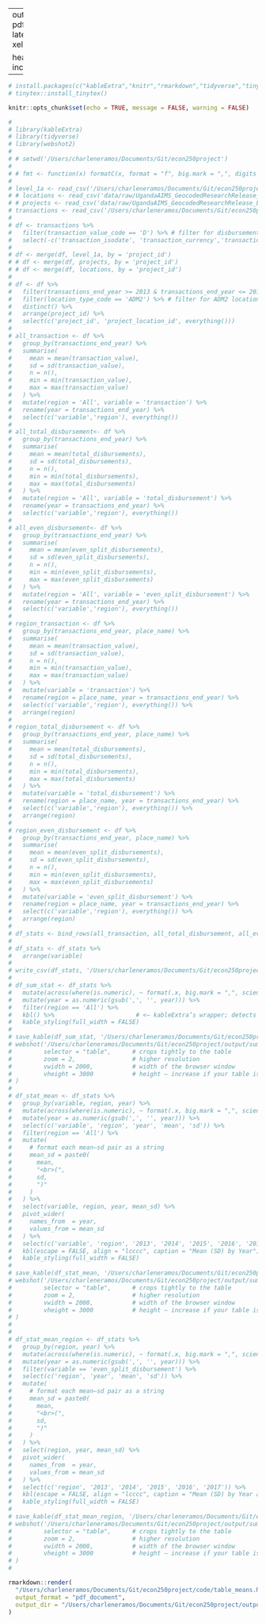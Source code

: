 
---
output: 
  pdf_document:
    latex_engine: xelatex

header-includes:
  - \usepackage{amsmath, amssymb}
  - \usepackage{booktabs}
  - \usepackage{caption}      
  - \usepackage{geometry}    
  - \usepackage{lmodern}      
  - \usepackage{setspace}    
  - \usepackage{threeparttable}
---

```r
# install.packages(c("kableExtra","knitr","rmarkdown","tidyverse","tinytex","webshot2"))
# tinytex::install_tinytex() 

knitr::opts_chunk$set(echo = TRUE, message = FALSE, warning = FALSE)
```

```r
# 
# library(kableExtra)
# library(tidyverse)
# library(webshot2)
# 
# # setwd('/Users/charleneramos/Documents/Git/econ250project')
# 
# # fmt <- function(x) formatC(x, format = "f", big.mark = ",", digits = 0)
# 
# level_1a <- read_csv('/Users/charleneramos/Documents/Git/econ250project/data/raw/UgandaAIMS_GeocodedResearchRelease_Level1_v1.4.1/data/level_1a.csv')
# # locations <- read_csv('data/raw/UgandaAIMS_GeocodedResearchRelease_Level1_v1.4.1/data/locations.csv')
# # projects <- read_csv('data/raw/UgandaAIMS_GeocodedResearchRelease_Level1_v1.4.1/data/projects.csv')
# transactions <- read_csv('/Users/charleneramos/Documents/Git/econ250project/data/raw/UgandaAIMS_GeocodedResearchRelease_Level1_v1.4.1/data/transactions.csv')
# 
# df <- transactions %>%
#   filter(transaction_value_code == 'D') %>% # filter for disbursement
#   select(-c('transaction_isodate', 'transaction_currency','transaction_value_code')) # drop unnecessary columns; note USD currency
# 
# df <- merge(df, level_1a, by = 'project_id')
# # df <- merge(df, projects, by = 'project_id')
# # df <- merge(df, locations, by = 'project_id')
# 
# df <- df %>%
#   filter(transactions_end_year >= 2013 & transactions_end_year <= 2017) %>% # filter for years 2013-2017
#   filter(location_type_code == 'ADM2') %>% # filter for ADM2 locations
#   distinct() %>%
#   arrange(project_id) %>%
#   select(c('project_id', 'project_location_id', everything()))
# 
# all_transaction <- df %>%
#   group_by(transactions_end_year) %>%
#   summarise(
#     mean = mean(transaction_value),
#     sd = sd(transaction_value),
#     n = n(),
#     min = min(transaction_value),
#     max = max(transaction_value)
#   ) %>%
#   mutate(region = 'All', variable = 'transaction') %>%
#   rename(year = transactions_end_year) %>%
#   select(c('variable','region'), everything())
# 
# all_total_disbursement<- df %>%
#   group_by(transactions_end_year) %>%
#   summarise(
#     mean = mean(total_disbursements),
#     sd = sd(total_disbursements),
#     n = n(),
#     min = min(total_disbursements),
#     max = max(total_disbursements)
#   ) %>%
#   mutate(region = 'All', variable = 'total_disbursement') %>%
#   rename(year = transactions_end_year) %>%
#   select(c('variable','region'), everything())
# 
# all_even_disbursement<- df %>%
#   group_by(transactions_end_year) %>%
#   summarise(
#     mean = mean(even_split_disbursements),
#     sd = sd(even_split_disbursements),
#     n = n(),
#     min = min(even_split_disbursements),
#     max = max(even_split_disbursements)
#   ) %>%
#   mutate(region = 'All', variable = 'even_split_disbursement') %>%
#   rename(year = transactions_end_year) %>%
#   select(c('variable','region'), everything())
# 
# region_transaction <- df %>%
#   group_by(transactions_end_year, place_name) %>%
#   summarise(
#     mean = mean(transaction_value),
#     sd = sd(transaction_value),
#     n = n(),
#     min = min(transaction_value),
#     max = max(transaction_value)
#   ) %>%
#   mutate(variable = 'transaction') %>%
#   rename(region = place_name, year = transactions_end_year) %>%
#   select(c('variable','region'), everything()) %>%
#   arrange(region)
# 
# region_total_disbursement <- df %>%
#   group_by(transactions_end_year, place_name) %>%
#   summarise(
#     mean = mean(total_disbursements),
#     sd = sd(total_disbursements),
#     n = n(),
#     min = min(total_disbursements),
#     max = max(total_disbursements)
#   ) %>%
#   mutate(variable = 'total_disbursement') %>%
#   rename(region = place_name, year = transactions_end_year) %>%
#   select(c('variable','region'), everything()) %>%
#   arrange(region)
# 
# region_even_disbursement <- df %>%
#   group_by(transactions_end_year, place_name) %>%
#   summarise(
#     mean = mean(even_split_disbursements),
#     sd = sd(even_split_disbursements),
#     n = n(),
#     min = min(even_split_disbursements),
#     max = max(even_split_disbursements)
#   ) %>%
#   mutate(variable = 'even_split_disbursement') %>%
#   rename(region = place_name, year = transactions_end_year) %>%
#   select(c('variable','region'), everything()) %>%
#   arrange(region)
# 
# df_stats <- bind_rows(all_transaction, all_total_disbursement, all_even_disbursement, region_transaction, region_total_disbursement, region_even_disbursement)
# 
# df_stats <- df_stats %>%
#   arrange(variable)
# 
# write_csv(df_stats, '/Users/charleneramos/Documents/Git/econ250project/data/int/summary_stats_aid.csv')
# 
# df_sum_stat <- df_stats %>%
#   mutate(across(where(is.numeric), ~ format(.x, big.mark = ",", scientific = FALSE))) %>%
#   mutate(year = as.numeric(gsub(',', '', year))) %>%
#   filter(region == 'All') %>%
#   kbl() %>%                       # <— kableExtra’s wrapper; detects format
#   kable_styling(full_width = FALSE)
# 
# save_kable(df_sum_stat, '/Users/charleneramos/Documents/Git/econ250project/output/summary_stats_aid.html')
# webshot('/Users/charleneramos/Documents/Git/econ250project/output/summary_stats_aid.html', '/Users/charleneramos/Documents/Git/econ250project/output/summary_stats_aid.png',
#         selector = "table",      # crops tightly to the table
#         zoom = 2,                # higher resolution
#         vwidth = 2000,           # width of the browser window
#         vheight = 3000           # height — increase if your table is tall
# )
# 
# df_stat_mean <- df_stats %>%
#   group_by(variable, region, year) %>%
#   mutate(across(where(is.numeric), ~ format(.x, big.mark = ",", scientific = FALSE))) %>%
#   mutate(year = as.numeric(gsub(',', '', year))) %>%
#   select(c('variable', 'region', 'year', 'mean', 'sd')) %>%
#   filter(region == 'All') %>%
#   mutate(
#     # format each mean–sd pair as a string
#     mean_sd = paste0(
#       mean,
#       "<br>(",
#       sd,
#       ")"
#     )
#   ) %>%
#   select(variable, region, year, mean_sd) %>%
#   pivot_wider(
#     names_from  = year,
#     values_from = mean_sd
#   ) %>%
#   select(c('variable', 'region', '2013', '2014', '2015', '2016', '2017')) %>%
#   kbl(escape = FALSE, align = "lcccc", caption = "Mean (SD) by Year") %>%
#   kable_styling(full_width = FALSE)
# 
# save_kable(df_stat_mean, '/Users/charleneramos/Documents/Git/econ250project/output/summary_mean_aid.html')
# webshot('/Users/charleneramos/Documents/Git/econ250project/output/summary_mean_aid.html', '/Users/charleneramos/Documents/Git/econ250project/output/summary_mean_aid.png',
#         selector = "table",      # crops tightly to the table
#         zoom = 2,                # higher resolution
#         vwidth = 2000,           # width of the browser window
#         vheight = 3000           # height — increase if your table is tall
# )
# 
# 
# df_stat_mean_region <- df_stats %>%
#   group_by(region, year) %>%
#   mutate(across(where(is.numeric), ~ format(.x, big.mark = ",", scientific = FALSE))) %>%
#   mutate(year = as.numeric(gsub(',', '', year))) %>%
#   filter(variable == 'even_split_disbursement') %>%
#   select(c('region', 'year', 'mean', 'sd')) %>%
#   mutate(
#     # format each mean–sd pair as a string
#     mean_sd = paste0(
#       mean,
#       "<br>(",
#       sd,
#       ")"
#     )
#   ) %>%
#   select(region, year, mean_sd) %>%
#   pivot_wider(
#     names_from  = year,
#     values_from = mean_sd
#   ) %>%
#   select(c('region', '2013', '2014', '2015', '2016', '2017')) %>%
#   kbl(escape = FALSE, align = "lcccc", caption = "Mean (SD) by Year and Region") %>%
#   kable_styling(full_width = FALSE)
# 
# save_kable(df_stat_mean_region, '/Users/charleneramos/Documents/Git/econ250project/output/summary_mean_aid_region.html')
# webshot('/Users/charleneramos/Documents/Git/econ250project/output/summary_mean_aid_region.html', '/Users/charleneramos/Documents/Git/econ250project/output/summary_mean_aid_region.png',
#         selector = "table",      # crops tightly to the table
#         zoom = 2,                # higher resolution
#         vwidth = 2000,           # width of the browser window
#         vheight = 3000           # height — increase if your table is tall
# )
# 
```




```{=latex}
\begin{table}[!htbp]
\centering
\caption{Summary Statistics by Year}
\begin{threeparttable}
\begin{tabular}{lcccc}
\toprule
\multicolumn{1}{l}{} & \textbf{2014} & \textbf{2015} & \textbf{2016} & \textbf{2017} \\
\midrule
\multicolumn{5}{l}{\textbf{Education Outcomes}} \\
\quad Primary gross enrollment rate & 125.09 & 111.10 & 128.81 & 115.44 \\
& (43.34) & (26.91) & (66.62) & (30.33) \\~\\
\quad Secondary gross enrollment rate & 29.62 & 23.61 & 28.64 & 24.29 \\
& (15.89) & (13.49) & (19.20) & (12.41)\\
\midrule
\quad N & 123 & 123 & 123 & 123 \\
\midrule
\addlinespace
\multicolumn{5}{l}{\textbf{International Aid}} \\
\quad Total transaction amount & `r format(all_transaction$mean[all_transaction$year == 2014], big.mark = ",", scientific = FALSE)` 
& `r format(all_transaction$mean[all_transaction$year == 2015], big.mark = ",", scientific = FALSE)` 
& `r format(all_transaction$mean[all_transaction$year == 2016], big.mark = ",", scientific = FALSE)` 
& `r format(all_transaction$mean[all_transaction$year == 2017], big.mark = ",", scientific = FALSE)`\\

& (`r format(all_transaction$sd[all_transaction$year == 2014], big.mark = ",", scientific = FALSE)`) 
& (`r format(all_transaction$sd[all_transaction$year == 2015], big.mark = ",", scientific = FALSE)`) 
& (`r format(all_transaction$sd[all_transaction$year == 2016], big.mark = ",", scientific = FALSE)`) 
& (`r format(all_transaction$sd[all_transaction$year == 2017], big.mark = ",", scientific = FALSE)`)\\~\\

\quad Even-split disbursement & `r format(all_even_disbursement$mean[all_even_disbursement$year == 2014], big.mark = ",", scientific = FALSE)` 
& `r format(all_even_disbursement$mean[all_even_disbursement$year == 2015], big.mark = ",", scientific = FALSE)` 
& `r format(all_even_disbursement$mean[all_even_disbursement$year == 2016], big.mark = ",", scientific = FALSE)` 
& `r format(all_even_disbursement$mean[all_even_disbursement$year == 2017], big.mark = ",", scientific = FALSE)`\\

& (`r format(all_even_disbursement$sd[all_even_disbursement$year == 2014], big.mark = ",", scientific = FALSE)`)  
& (`r format(all_even_disbursement$sd[all_even_disbursement$year == 2015], big.mark = ",", scientific = FALSE)`) 
& (`r format(round(all_even_disbursement$sd[all_even_disbursement$year == 2016]), big.mark = ",", scientific = FALSE)`) 
& (`r format(all_even_disbursement$sd[all_even_disbursement$year == 2017], big.mark = ",", scientific = FALSE)`)\\~\\

\quad Total disbursement & `r format(all_total_disbursement$mean[all_total_disbursement$year == 2014], big.mark = ",", scientific = FALSE)` 
& `r format(all_total_disbursement$mean[all_total_disbursement$year == 2015], big.mark = ",", scientific = FALSE)` 
& `r format(all_total_disbursement$mean[all_total_disbursement$year == 2016], big.mark = ",", scientific = FALSE)` 
& `r format(all_total_disbursement$mean[all_total_disbursement$year == 2017], big.mark = ",", scientific = FALSE)` \\

& (`r format(all_total_disbursement$sd[all_total_disbursement$year == 2014], big.mark = ",", scientific = FALSE)`) 
& (`r format(all_total_disbursement$sd[all_total_disbursement$year == 2015], big.mark = ",", scientific = FALSE)`) 
& (`r format(all_total_disbursement$sd[all_total_disbursement$year == 2016], big.mark = ",", scientific = FALSE)`)
& (`r format(all_total_disbursement$sd[all_total_disbursement$year == 2017], big.mark = ",", scientific = FALSE)`)\\
\midrule
\quad N & `r format(all_transaction$n[all_transaction$year == 2014], big.mark = ",", scientific = FALSE)` 
& `r format(all_transaction$n[all_transaction$year == 2015], big.mark = ",", scientific = FALSE)` 
& `r format(all_transaction$n[all_transaction$year == 2016], big.mark = ",", scientific = FALSE)` 
& `r format(all_transaction$n[all_transaction$year == 2017], big.mark = ",", scientific = FALSE)`\\
\bottomrule
\end{tabular}
\begin{tablenotes}\small
\item Notes: Values are means with standard deviations in parentheses. Aid data are from Uganda's Aid Management Platform that tracks geocoded projects' disbursements. Even-split disbursement represent evenly allocated total disbursement amounts between project start and end years. Education data are from the Uganda Bureau of Statistics.
\end{tablenotes}
\end{threeparttable}
\end{table}
```

```r
rmarkdown::render(
  "/Users/charleneramos/Documents/Git/econ250project/code/table_means.Rmd",
  output_format = "pdf_document",
  output_dir = "/Users/charleneramos/Documents/Git/econ250project/output/"
)
```